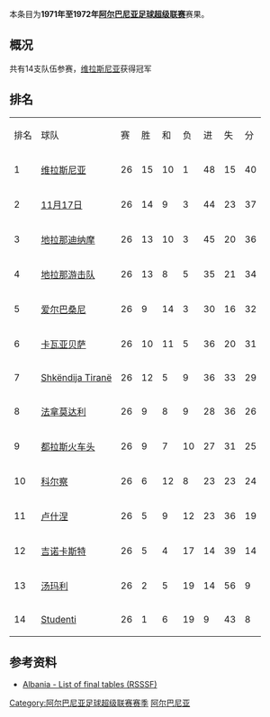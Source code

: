 {{Infobox football league season
| competition                = [[阿尔巴尼亚足球超级联赛|阿尔巴尼亚足球超级联赛]]
| season                     = 1971年–1972年
| winners                    = [[维拉斯尼亚足球俱乐部|维拉斯尼亚]]
| prevseason                 = [[1970年至1971年阿尔巴尼亚足球超级联赛|1970–71年]]
| nextseason                 = [[1972年至1973年阿尔巴尼亚足球超级联赛|1972–73年]]
}}
本条目为'''1971年至1972年[[阿尔巴尼亚足球超级联赛|阿尔巴尼亚足球超级联赛]]'''赛果。

==概况==
共有14支队伍参赛，[[维拉斯尼亚足球俱乐部|维拉斯尼亚]]获得冠军

==排名==
{| class="wikitable" style="text-align: center;"
|排名||球队||赛||胜||和||负||进||失||分
|-
|1||[[维拉斯尼亚足球俱乐部|维拉斯尼亚]]||26||15||10||1||48||15||40
|-
|2||[[地拉那足球俱乐部|11月17日]]||26||14||9||3||44||23||37
|-
|3||[[地拉那迪纳摩|地拉那迪纳摩]]||26||13||10||3||45||20||36
|-
|4||[[地拉那游击队足球俱乐部|地拉那游击队]]||26||13||8||5||35||21||34
|-
|5||[[爱尔巴桑尼足球俱乐部|爱尔巴桑尼]]||26||9||14||3||30||16||32
|-
|6||[[卡瓦亚贝萨体育俱乐部|卡瓦亚贝萨]]||26||10||11||5||36||20||31
|-
|7||[[Shkëndija_Tiranë|Shkëndija Tiranë]]||26||12||5||9||36||33||29
|-
|8||[[法拿莫达利体育俱乐部|法拿莫达利]]||26||9||8||9||28||36||26
|-
|9||[[图达都拉斯体育俱乐部|都拉斯火车头]]||26||9||7||10||27||31||25
|-
|10||[[科尔察足球俱乐部|科尔察]]||26||6||12||8||23||23||24
|-
|11||[[卢什涅足球俱乐部|卢什涅]]||26||5||9||12||23||36||19
|-
|12||[[吉诺卡斯特足球俱乐部|吉诺卡斯特]]||26||5||4||17||14||39||14
|-
|13||[[湯瑪利足球會|汤玛利]]||26||2||5||19||14||56||9
|-
|14||[[Studenti|Studenti]]||26||1||6||19||9||43||8
|}

==参考资料==
*[https://web.archive.org/web/20120301072158/http://www.giovanniarmillotta.it/albania/calcio/alba72.html Albania - List of final tables (RSSSF)]

{{Albanian Superliga Seasons}}
{{1971–72 in European Football (UEFA)}}


[[Category:阿尔巴尼亚足球超级联赛赛季|Category:阿尔巴尼亚足球超级联赛赛季]]
[[Category:1971年至1972年本土足球联赛|阿尔巴尼亚]]